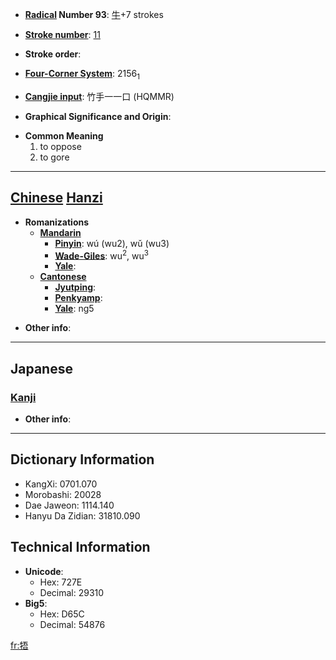 * '''[[Wiktionary:Chinese radical index| Radical]] Number 93''': [[Wiktionary:Chinese radical index 牛|牛]]+7 strokes

* '''[[Wiktionary:Chinese total strokes index|Stroke number]]''': [[Wiktionary:Chinese total strokes index 11|11]]

* '''Stroke order''': 

* '''[[Wiktionary:Chinese four corner index|Four-Corner System]]''': 2156<sub>1</sub>

* '''[[Wiktionary:Chinese Cangjie index|Cangjie input]]''': 竹手一一口 (HQMMR)

* '''Graphical Significance and Origin''': 

* '''Common Meaning'''
*#to oppose
*# to gore


----

== [[Chinese]] [[Hanzi]] ==

* '''Romanizations'''
** '''[[Mandarin]]'''
*** '''[[Pinyin]]''': wú (wu2), wǔ (wu3)
*** '''[[Wade-Giles]]''': wu<sup>2</sup>, wu<sup>3</sup>
*** '''[[Yale]]''': 
** '''[[Cantonese]]'''
*** '''[[Jyutping]]''':
*** '''[[Penkyamp]]''': 
*** '''[[Yale]]''': ng5

* '''Other info''': 

----

==Japanese==
===[[Kanji]]===
{{kanji|on readings=[[ご]] (go)|kun readings=[[さからう]] (sakarau)}}

* '''Other info''':  

----

== Dictionary Information ==

* KangXi: 0701.070
* Morobashi: 20028
* Dae Jaweon: 1114.140
* Hanyu Da Zidian: 31810.090

== Technical Information ==

* '''Unicode''':
** Hex: 727E
** Decimal: 29310
* '''Big5''':
** Hex: D65C
** Decimal: 54876

[[fr:牾]]